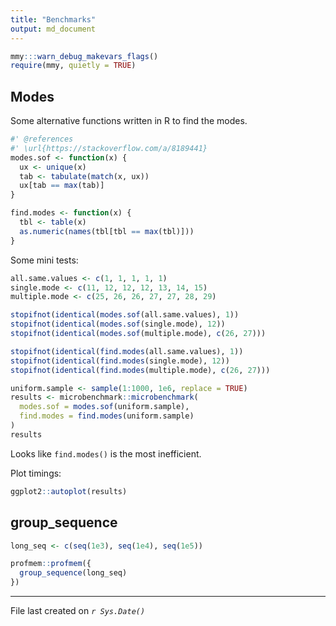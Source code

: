 ```yaml
---
title: "Benchmarks"
output: md_document
---
```


```r
mmy:::warn_debug_makevars_flags()
require(mmy, quietly = TRUE)
```

## Modes

Some alternative functions written in R to find the modes.

```r
#' @references 
#' \url{https://stackoverflow.com/a/8189441}
modes.sof <- function(x) {
  ux <- unique(x)
  tab <- tabulate(match(x, ux))
  ux[tab == max(tab)]
}

find.modes <- function(x) {
  tbl <- table(x)
  as.numeric(names(tbl[tbl == max(tbl)]))
}
```

Some mini tests:
```r
all.same.values <- c(1, 1, 1, 1, 1)
single.mode <- c(11, 12, 12, 12, 13, 14, 15)
multiple.mode <- c(25, 26, 26, 27, 27, 28, 29)

stopifnot(identical(modes.sof(all.same.values), 1))
stopifnot(identical(modes.sof(single.mode), 12))
stopifnot(identical(modes.sof(multiple.mode), c(26, 27)))

stopifnot(identical(find.modes(all.same.values), 1))
stopifnot(identical(find.modes(single.mode), 12))
stopifnot(identical(find.modes(multiple.mode), c(26, 27)))
```

```r
uniform.sample <- sample(1:1000, 1e6, replace = TRUE)
results <- microbenchmark::microbenchmark(
  modes.sof = modes.sof(uniform.sample),
  find.modes = find.modes(uniform.sample)
)
results
```

Looks like `find.modes()` is the most inefficient.

Plot timings:
```r
ggplot2::autoplot(results)
```

## group_sequence

```r
long_seq <- c(seq(1e3), seq(1e4), seq(1e5))

profmem::profmem({
  group_sequence(long_seq)
})
```


---

File last created on *`r Sys.Date()`*
